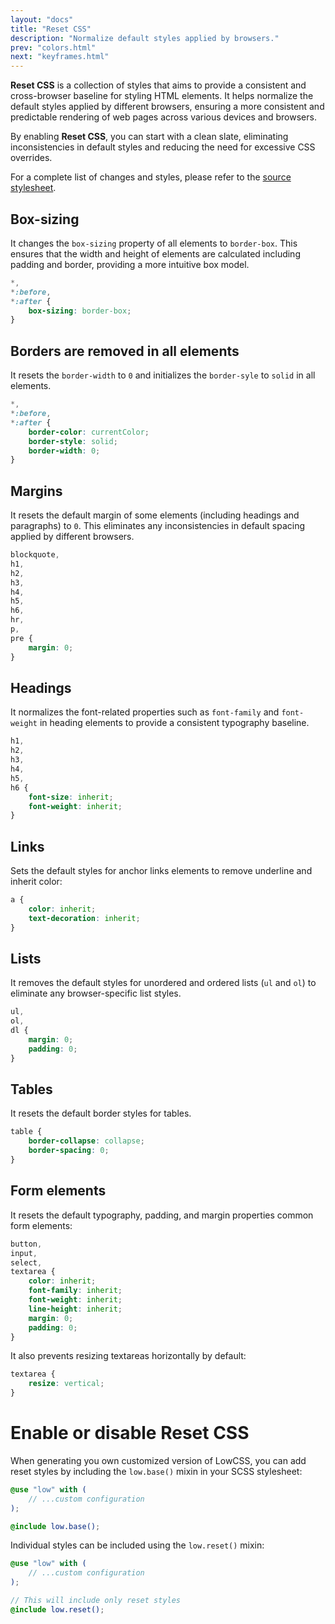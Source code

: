 ```yaml
---
layout: "docs"
title: "Reset CSS"
description: "Normalize default styles applied by browsers."
prev: "colors.html"
next: "keyframes.html"
---
```


**Reset CSS** is a collection of styles that aims to provide a consistent and cross-browser baseline for styling HTML elements. It helps normalize the default styles applied by different browsers, ensuring a more consistent and predictable rendering of web pages across various devices and browsers.

By enabling **Reset CSS**, you can start with a clean slate, eliminating inconsistencies in default styles and reducing the need for excessive CSS overrides.

For a complete list of changes and styles, please refer to the [source stylesheet](https://github.com/jmjuanes/lowcss/blob/main/low/_reset.scss).

## Box-sizing

It changes the `box-sizing` property of all elements to `border-box`. This ensures that the width and height of elements are calculated including padding and border, providing a more intuitive box model.

```css
*,
*:before,
*:after {
    box-sizing: border-box;
}
```

## Borders are removed in all elements

It resets the `border-width` to `0` and initializes the `border-syle` to `solid` in all elements.

```css
*,
*:before,
*:after {
    border-color: currentColor;
    border-style: solid;
    border-width: 0;
}
```

## Margins

It resets the default margin of some elements (including headings and paragraphs) to `0`. This eliminates any inconsistencies in default spacing applied by different browsers.

```css
blockquote,
h1,
h2,
h3,
h4,
h5,
h6,
hr,
p,
pre {
    margin: 0;
}
```

## Headings

It normalizes the font-related properties such as `font-family` and `font-weight` in heading elements to provide a consistent typography baseline.

```css
h1,
h2,
h3,
h4,
h5,
h6 {
    font-size: inherit;
    font-weight: inherit;
}
```

## Links

Sets the default styles for anchor links elements to remove underline and inherit color:

```css
a {
    color: inherit;
    text-decoration: inherit;
}
```

## Lists

It removes the default styles for unordered and ordered lists (`ul` and `ol`) to eliminate any browser-specific list styles.

```css
ul,
ol,
dl {
    margin: 0;
    padding: 0;
}
```

## Tables

It resets the default border styles for tables.

```css
table {
    border-collapse: collapse;
    border-spacing: 0;
}
```

## Form elements

It resets the default typography, padding, and margin properties common form elements:

```css
button,
input,
select,
textarea {
    color: inherit;
    font-family: inherit;
    font-weight: inherit;
    line-height: inherit;
    margin: 0;
    padding: 0;
}
```

It also prevents resizing textareas horizontally by default:

```css
textarea {
    resize: vertical;
}
```

<Separator />

# Enable or disable Reset CSS

When generating you own customized version of LowCSS, you can add reset styles by including the `low.base()` mixin in your SCSS stylesheet:

```scss
@use "low" with (
    // ...custom configuration
);

@include low.base();
```

Individual styles can be included using the `low.reset()` mixin:

```scss
@use "low" with (
    // ...custom configuration
);

// This will include only reset styles
@include low.reset();
```
